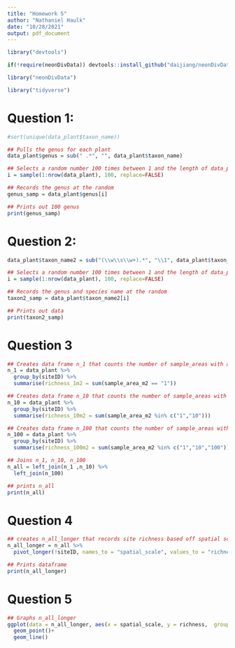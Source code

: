 ```yaml
---
title: "Homework 5"
author: "Nathaniel Haulk"
date: "10/28/2021"
output: pdf_document
---
```


```r
library("devtools")

if(!require(neonDivData)) devtools::install_github("daijiang/neonDivData")

library("neonDivData")

library("tidyverse")
```
# Question 1:

```r

#sort(unique(data_plant$taxon_name))

## Pulls the genus for each plant
data_plant$genus = sub(" .*", "", data_plant$taxon_name)

## Selects a random number 100 times between 1 and the length of data_plant
i = sample(1:nrow(data_plant), 100, replace=FALSE)

## Records the genus at the random 
genus_samp = data_plant$genus[i]

## Prints out 100 genus 
print(genus_samp)

```

# Question 2:

```r

data_plant$taxon_name2 = sub("(\\w\\s\\w+).*", "\\1", data_plant$taxon_name)

## Selects a random number 100 times between 1 and the length of data_plant
i = sample(1:nrow(data_plant), 100, replace=FALSE)

## Records the genus and species name at the random 
taxon2_samp = data_plant$taxon_name2[i]

## Prints out data
print(taxon2_samp)

```

# Question 3

```r

## Creates data frame n_1 that counts the number of sample_areas with a size of 1 m2 in data_plant
n_1 = data_plant %>%
  group_by(siteID) %>%
  summarise(richness_1m2 = sum(sample_area_m2 == "1"))

## Creates data frame n_10 that counts the number of sample_areas with a size of 1 and 10 m2 in data_plant
n_10 = data_plant %>%
  group_by(siteID) %>%
  summarise(richness_10m2 = sum(sample_area_m2 %in% c("1","10")))

## Creates data frame n_100 that counts the number of sample_areas with a size of 1, 10, and 100 m2 in data_plant
n_100 = data_plant %>%
  group_by(siteID) %>%
  summarise(richness_100m2 = sum(sample_area_m2 %in% c("1","10","100")))

## Joins n_1, n_10, n_100
n_all = left_join(n_1 ,n_10) %>%
  left_join(n_100)

## prints n_all
print(n_all)
```

# Question 4

```r

## creates n_all_longer that records site richness based off spatial scale.
n_all_longer = n_all %>%
  pivot_longer(!siteID, names_to = "spatial_scale", values_to = "richness")

## Prints dataframe
print(n_all_longer)
```

# Question 5
```r

## Graphs n_all_longer
ggplot(data = n_all_longer, aes(x = spatial_scale, y = richness,  group = siteID))+
  geom_point()+
  geom_line()

```


